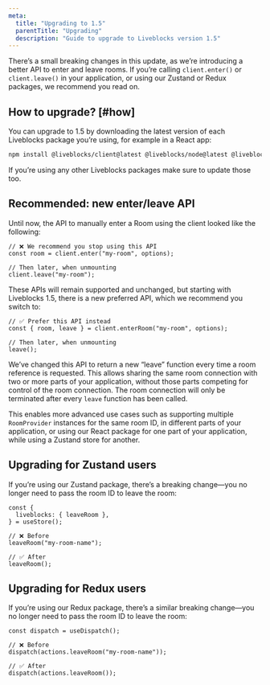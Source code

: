 ```yaml
---
meta:
  title: "Upgrading to 1.5"
  parentTitle: "Upgrading"
  description: "Guide to upgrade to Liveblocks version 1.5"
---
```


There’s a small breaking changes in this update, as we’re introducing a better
API to enter and leave rooms. If you’re calling `client.enter()` or
`client.leave()` in your application, or using our Zustand or Redux packages, we
recommend you read on.

## How to upgrade? [#how]

You can upgrade to 1.5 by downloading the latest version of each Liveblocks
package you’re using, for example in a React app:

```bash
npm install @liveblocks/client@latest @liveblocks/node@latest @liveblocks/react@latest
```

<Banner title="Update every Liveblocks package">

If you’re using any other Liveblocks packages make sure to update those too.

</Banner>

## Recommended: new enter/leave API

Until now, the API to manually enter a Room using the client looked like the
following:

```tsx
// ❌ We recommend you stop using this API
const room = client.enter("my-room", options);

// Then later, when unmounting
client.leave("my-room");
```

These APIs will remain supported and unchanged, but starting with Liveblocks
1.5, there is a new preferred API, which we recommend you switch to:

```tsx
// ✅ Prefer this API instead
const { room, leave } = client.enterRoom("my-room", options);

// Then later, when unmounting
leave();
```

We’ve changed this API to return a new “leave” function every time a room
reference is requested. This allows sharing the same room connection with two or
more parts of your application, without those parts competing for control of the
room connection. The room connection will only be terminated after every `leave`
function has been called.

This enables more advanced use cases such as supporting multiple `RoomProvider`
instances for the same room ID, in different parts of your application, or using
our React package for one part of your application, while using a Zustand store
for another.

## Upgrading for Zustand users

If you’re using our Zustand package, there’s a breaking change—you no longer
need to pass the room ID to leave the room:

```tsx
const {
  liveblocks: { leaveRoom },
} = useStore();

// ❌ Before
leaveRoom("my-room-name");

// ✅ After
leaveRoom();
```

## Upgrading for Redux users

If you’re using our Redux package, there’s a similar breaking change—you no
longer need to pass the room ID to leave the room:

```tsx
const dispatch = useDispatch();

// ❌ Before
dispatch(actions.leaveRoom("my-room-name"));

// ✅ After
dispatch(actions.leaveRoom());
```
